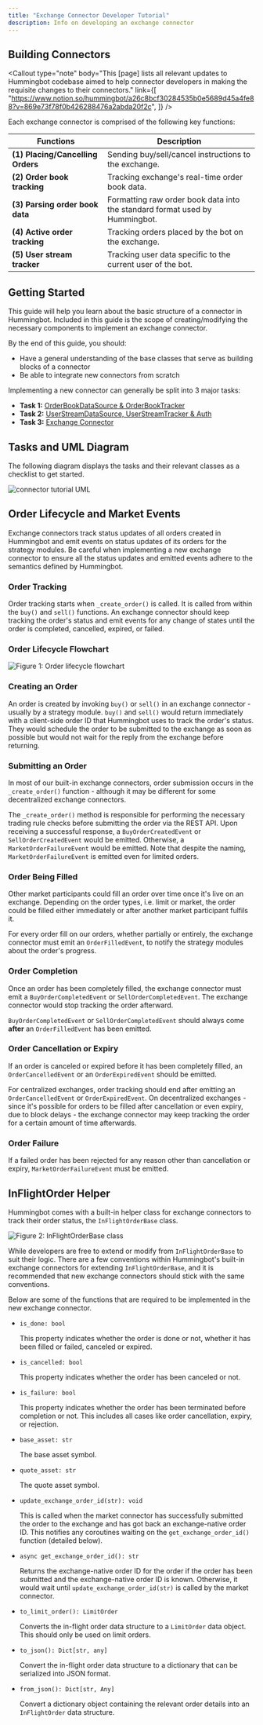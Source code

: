 ```yaml
---
title: "Exchange Connector Developer Tutorial"
description: Info on developing an exchange connector
---
```



## Building Connectors

<Callout
  type="note"
  body="This [page] lists all relevant updates to Hummingbot codebase aimed to help connector developers in making the requisite changes to their connectors."
  link={[
    "https://www.notion.so/hummingbot/a26c8bcf30284535b0e5689d45a4fe88?v=869e73f78f0b426288476a2abda20f2c",
  ]}
/>

Each exchange connector is comprised of the following key functions:

| Functions                         | Description                                                                 |
| --------------------------------- | --------------------------------------------------------------------------- |
| **(1) Placing/Cancelling Orders** | Sending buy/sell/cancel instructions to the exchange.                       |
| **(2) Order book tracking**       | Tracking exchange's real-time order book data.                              |
| **(3) Parsing order book data**   | Formatting raw order book data into the standard format used by Hummingbot. |
| **(4) Active order tracking**     | Tracking orders placed by the bot on the exchange.                          |
| **(5) User stream tracker**       | Tracking user data specific to the current user of the bot.                 |

## Getting Started

This guide will help you learn about the basic structure of a connector in Hummingbot. Included in this guide is the scope of creating/modifying the necessary components to implement an exchange connector.

By the end of this guide, you should:

- Have a general understanding of the base classes that serve as building blocks of a connector
- Be able to integrate new connectors from scratch

Implementing a new connector can generally be split into 3 major tasks:

- **Task 1:** [OrderBookDataSource & OrderBookTracker](task1)
- **Task 2:** [UserStreamDataSource, UserStreamTracker & Auth](task2)
- **Task 3:** [Exchange Connector](task3)

## Tasks and UML Diagram

The following diagram displays the tasks and their relevant classes as a checklist to get started.

![connector tutorial UML](/img/connector-tutorial-uml.svg)

## Order Lifecycle and Market Events

Exchange connectors track status updates of all orders created in Hummingbot and emit events on status updates of its orders for the strategy modules.
Be careful when implementing a new exchange connector to ensure all the status updates and emitted events adhere to the semantics defined by Hummingbot.

### Order Tracking

Order tracking starts when `_create_order()` is called. It is called from within the `buy()` and `sell()` functions.
An exchange connector should keep tracking the order's status and emit events for any change of states until the order is completed, cancelled, expired, or failed.

<Callout
  type="note"
  body="This is done by calling #start_tracking_order()# method in the #Exchange# class. #start_tracking_order()# should be called before the API request for placing the order is executed."
/>

### Order Lifecycle Flowchart

![Figure 1: Order lifecycle flowchart](/img/connector-order-lifecycle.svg)

### Creating an Order

An order is created by invoking `buy()` or `sell()` in an exchange connector - usually by a strategy module.
`buy()` and `sell()` would return immediately with a client-side order ID that Hummingbot uses to track the order's status.
They would schedule the order to be submitted to the exchange as soon as possible but would not wait for the reply from the exchange before returning.

### Submitting an Order

In most of our built-in exchange connectors, order submission occurs in the `_create_order()` function - although it may be different for some decentralized exchange connectors.

The `_create_order()` method is responsible for performing the necessary trading rule checks before submitting the order via the REST API.
Upon receiving a successful response, a `BuyOrderCreatedEvent` or `SellOrderCreatedEvent` would be emitted. Otherwise, a `MarketOrderFailureEvent` would be emitted. Note that despite the naming, `MarketOrderFailureEvent` is emitted even for limited orders.

### Order Being Filled

Other market participants could fill an order over time once it's live on an exchange.
Depending on the order types, i.e. limit or market, the order could be filled either immediately or after another market participant fulfils it.

For every order fill on our orders, whether partially or entirely, the exchange connector must emit an `OrderFilledEvent`, to notify the strategy modules about the order's progress.

### Order Completion

Once an order has been completely filled, the exchange connector must emit a `BuyOrderCompletedEvent` or `SellOrderCompletedEvent`.
The exchange connector would stop tracking the order afterward.

`BuyOrderCompletedEvent` or `SellOrderCompletedEvent` should always come **after** an `OrderFilledEvent` has been emitted.

### Order Cancellation or Expiry

If an order is canceled or expired before it has been completely filled, an `OrderCancelledEvent` or an `OrderExpiredEvent` should be emitted.

For centralized exchanges, order tracking should end after emitting an `OrderCancelledEvent` or `OrderExpiredEvent`.
On decentralized exchanges - since it's possible for orders to be filled after cancellation or even expiry, due to block delays - the exchange connector may keep tracking the order for a certain amount of time afterwards.

### Order Failure

If a failed order has been rejected for any reason other than cancellation or expiry, `MarketOrderFailureEvent` must be emitted.

## InFlightOrder Helper

Hummingbot comes with a built-in helper class for exchange connectors to track their order status, the `InFlightOrderBase` class.

![Figure 2: InFlightOrderBase class](/img/connector-in-flight-uml.svg)

While developers are free to extend or modify from `InFlightOrderBase` to suit their logic. There are a few conventions within Hummingbot's built-in exchange connectors for extending `InFlightOrderBase`,
and it is recommended that new exchange connectors should stick with the same conventions.

Below are some of the functions that are required to be implemented in the new exchange connector.

- `is_done: bool`

  This property indicates whether the order is done or not, whether it has been filled or failed, canceled or expired.

- `is_cancelled: bool`

  This property indicates whether the order has been canceled or not.

- `is_failure: bool`

  This property indicates whether the order has been terminated before completion or not. This includes all cases like order cancellation, expiry, or rejection.

- `base_asset: str`

  The base asset symbol.

- `quote_asset: str`

  The quote asset symbol.

- `update_exchange_order_id(str): void`

  This is called when the market connector has successfully submitted the order to the exchange and has got back an exchange-native order ID. This notifies any coroutines waiting on the `get_exchange_order_id()` function (detailed below\).

- `async get_exchange_order_id(): str`

  Returns the exchange-native order ID for the order if the order has been submitted and the exchange-native order ID is known.
  Otherwise, it would wait until `update_exchange_order_id(str)` is called by the market connector.

- `to_limit_order(): LimitOrder`

  Converts the in-flight order data structure to a `LimitOrder` data object. This should only be used on limit orders.

- `to_json(): Dict[str, any]`

  Convert the in-flight order data structure to a dictionary that can be serialized into JSON format.

- `from_json(): Dict[str, Any]`

  Convert a dictionary object containing the relevant order details into an `InFlightOrder` data structure.
